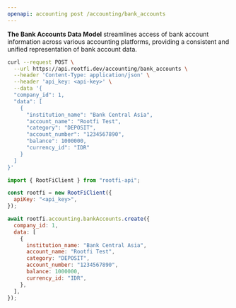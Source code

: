 ```yaml
---
openapi: accounting post /accounting/bank_accounts
---
```


**The Bank Accounts Data Model** streamlines access of bank account information across various accounting platforms, providing a consistent and unified representation of bank account data.

<RequestExample>

```bash cURL
curl --request POST \
  --url https://api.rootfi.dev/accounting/bank_accounts \
  --header 'Content-Type: application/json' \
  --header 'api_key: <api-key>' \
  --data '{
  "company_id": 1,
  "data": [
    {
      "institution_name": "Bank Central Asia",
      "account_name": "Rootfi Test",
      "category": "DEPOSIT",
      "account_number": "1234567890",
      "balance": 1000000,
      "currency_id": "IDR"
    }
  ]
}'
```

```javascript NodeJS
import { RootFiClient } from "rootfi-api";

const rootfi = new RootFiClient({
  apiKey: "<api_key>",
});

await rootfi.accounting.bankAccounts.create({
  company_id: 1,
  data: [
    {
      institution_name: "Bank Central Asia",
      account_name: "Rootfi Test",
      category: "DEPOSIT",
      account_number: "1234567890",
      balance: 1000000,
      currency_id: "IDR",
    },
  ],
});
```

</RequestExample>
